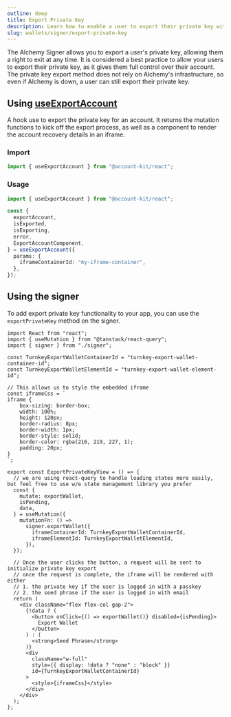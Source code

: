 ```yaml
---
outline: deep
title: Export Private Key
description: Learn how to enable a user to export their private key with the Alchemy Signer
slug: wallets/signer/export-private-key
---
```


The Alchemy Signer allows you to export a user's private key, allowing them a right to exit at any time. It is considered a best practice to allow your users to export their private key, as it gives them full control over their account. The private key export method does not rely on Alchemy's infrastructure, so even if Alchemy is down, a user can still export their private key.

## Using [useExportAccount](/wallets/reference/account-kit/react/hooks/useExportAccount)

A hook use to export the private key for an account. It returns the mutation functions to kick off the export process, as well as a component to render the account recovery details in an iframe.

### Import

```ts
import { useExportAccount } from "@account-kit/react";
```

### Usage

```ts
import { useExportAccount } from "@account-kit/react";

const {
  exportAccount,
  isExported,
  isExporting,
  error,
  ExportAccountComponent,
} = useExportAccount({
  params: {
    iframeContainerId: "my-iframe-container",
  },
});
```

## Using the signer

To add export private key functionality to your app, you can use the `exportPrivateKey` method on the signer.

<CodeBlocks>

```tsx ExportPrivateKey.tsx
import React from "react";
import { useMutation } from "@tanstack/react-query";
import { signer } from "./signer";

const TurnkeyExportWalletContainerId = "turnkey-export-wallet-container-id";
const TurnkeyExportWalletElementId = "turnkey-export-wallet-element-id";

// This allows us to style the embedded iframe
const iframeCss = `
iframe {
    box-sizing: border-box;
    width: 100%;
    height: 120px;
    border-radius: 8px;
    border-width: 1px;
    border-style: solid;
    border-color: rgba(216, 219, 227, 1);
    padding: 20px;
}
`;

export const ExportPrivateKeyView = () => {
  // we are using react-query to handle loading states more easily, but feel free to use w/e state management library you prefer
  const {
    mutate: exportWallet,
    isPending,
    data,
  } = useMutation({
    mutationFn: () =>
      signer.exportWallet({
        iframeContainerId: TurnkeyExportWalletContainerId,
        iframeElementId: TurnkeyExportWalletElementId,
      }),
  });

  // Once the user clicks the button, a request will be sent to initialize private key export
  // once the request is complete, the iframe will be rendered with either
  // 1. the private key if the user is logged in with a passkey
  // 2. the seed phrase if the user is logged in with email
  return (
    <div className="flex flex-col gap-2">
      {!data ? (
        <button onClick={() => exportWallet()} disabled={isPending}>
          Export Wallet
        </button>
      ) : (
        <strong>Seed Phrase</strong>
      )}
      <div
        className="w-full"
        style={{ display: !data ? "none" : "block" }}
        id={TurnkeyExportWalletContainerId}
      >
        <style>{iframeCss}</style>
      </div>
    </div>
  );
};
```

<Markdown src="../../shared/signer/signer.mdx" />

</CodeBlocks>

